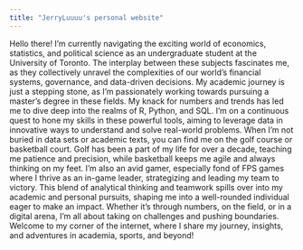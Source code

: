 ```yaml
---
title: "JerryLuuuu's personal website"
---
```


Hello there! I'm currently navigating the exciting world of economics, statistics, and political science as an undergraduate student at the University of Toronto. The interplay between these subjects fascinates me, as they collectively unravel the complexities of our world's financial systems, governance, and data-driven decisions. My academic journey is just a stepping stone, as I'm passionately working towards pursuing a master's degree in these fields.  My knack for numbers and trends has led me to dive deep into the realms of R, Python, and SQL. I'm on a continuous quest to hone my skills in these powerful tools, aiming to leverage data in innovative ways to understand and solve real-world problems.  When I'm not buried in data sets or academic texts, you can find me on the golf course or basketball court. Golf has been a part of my life for over a decade, teaching me patience and precision, while basketball keeps me agile and always thinking on my feet. I'm also an avid gamer, especially fond of FPS games where I thrive as an in-game leader, strategizing and leading my team to victory.  This blend of analytical thinking and teamwork spills over into my academic and personal pursuits, shaping me into a well-rounded individual eager to make an impact. Whether it's through numbers, on the field, or in a digital arena, I'm all about taking on challenges and pushing boundaries.  Welcome to my corner of the internet, where I share my journey, insights, and adventures in academia, sports, and beyond!
